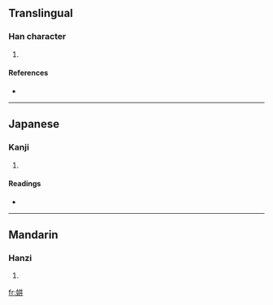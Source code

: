 ==Translingual==

===Han character===
{{Han char|rn=38|rad=女|as=04|sn=7|four=|canj=女廿廿 (VTT), X女廿廿 (XVTT)}}

# {{defn|Han|sort=女04}}

====References====
* {{Han ref|kx=0256.080|dkj=06074|dj=0520.070|hdz=21029.080|uh=598C|ud=22924}}

----

==Japanese==

===Kanji===
{{ja-kanji|grade=|rs=女04}}

# {{defn|Japanese}}

====Readings====
* {{ja-readings|on=[[せい]] (sei), [[じょう]] (jō)|kun=[[しずか]] (shizuka), [[いさぎよい]] (isagiyoi)}}

----

==Mandarin==

===Hanzi===
{{cmn-hanzi|pin=[[jìng]] ([[jing4]])|wg=ching<sup>4</sup>}}

# {{defn|Mandarin}}

[[fr:妌]]